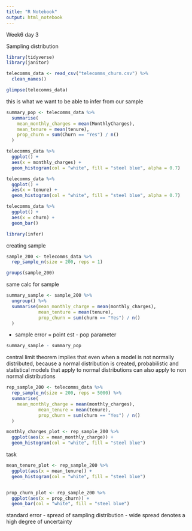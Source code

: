 ```yaml
---
title: "R Notebook"
output: html_notebook
---
```


Week6 day 3

Sampling distribution

```r
library(tidyverse)
library(janitor)
```

```r
telecomms_data <- read_csv("telecomms_churn.csv") %>%
  clean_names()
```

```r
glimpse(telecomms_data)
```

this is what we want to be able to infer from our sample
```r
summary_pop <- telecomms_data %>%
  summarise(
    mean_monthly_charges = mean(MonthlyCharges),
    mean_tenure = mean(tenure),
    prop_churn = sum(Churn == "Yes") / n()
  )
```

```r
telecomms_data %>%
  ggplot() +
  aes(x = monthly_charges) +
  geom_histogram(col = "white", fill = "steel blue", alpha = 0.7)
```


```r
telecomms_data %>%
  ggplot() +
  aes(x = tenure) +
  geom_histogram(col = "white", fill = "steel blue", alpha = 0.7)
```


```r
telecomms_data %>%
  ggplot() +
  aes(x = churn) +
  geom_bar()
```

```r
library(infer)
```

creating sample 
```r
sample_200 <- telecomms_data %>%
  rep_sample_n(size = 200, reps = 1)
```

```r
groups(sample_200)
```

same calc for sample
```r
summary_sample <- sample_200 %>%
  ungroup() %>%
  summarise(mean_monthly_charge = mean(monthly_charges),
            mean_tenture = mean(tenure),
            prop_churn = sum(churn == "Yes") / n()
  )
```
- sample error
= point est - pop parameter

```r
summary_sample - summary_pop
```

central limit theorem
implies that even when a model is not normally distributed, because a normal
distribution is created, probabilistic and statistical models that apply to normal
distributions can also apply to non normal distributions


```r
rep_sample_200 <- telecomms_data %>%
  rep_sample_n(size = 200, reps = 5000) %>%
  summarise(
    mean_monthly_charge = mean(monthly_charges),
            mean_tenure = mean(tenure),
            prop_churn = sum(churn == "Yes") / n()
  )
```

```r
monthly_charges_plot <- rep_sample_200 %>%
  ggplot(aes(x = mean_monthly_charge)) +
  geom_histogram(col = "white", fill = "steel blue")
```

task
```r
mean_tenure_plot <- rep_sample_200 %>%
  ggplot(aes(x = mean_tenure)) +
  geom_histogram(col = "white", fill = "steel blue")


prop_churn_plot <- rep_sample_200 %>%
  ggplot(aes(x = prop_churn)) +
  geom_bar(col = "white", fill = "steel blue")
```

standard error
- spread of sampling distribution
- wide spread denotes a high degree of uncertainty





